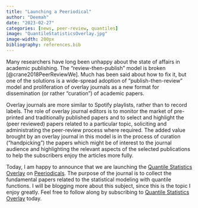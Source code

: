 ```yaml
---
title: "Launching a Peeriodical"
author: "Deemah"
date: "2023-02-27"
categories: [news, peer-review, quantiles]
image: "QuantileStatisticsOverlay.jpg"
image-width: 200px
bibliography: references.bib
---
```


Many researchers have long been unhappy about the state of affairs in academic publishing. The "review-then-publish" model is broken [@crane2018PeerReviewWe]. Much has been said about how to fix it, but one of the solutions is a wide-spread adoption of "publish-then-review" model and proliferation of overlay journals as a new format for dissemination (or rather "curation") of academic papers. 

Overlay journals are more similar to Spotify playlists, rather than to record labels. The role of overlay journal editors is to monitor the market of pre-printed and traditionally published papers and to select and highlight the (peer reviewed) papers related to a particular topic, soliciting and administrating the peer-review process where required. The added value brought by an overlay journal in this model is in the process of curation ("handpicking") the papers which might be of interest to the journal audience and highlighting the relevant aspects of the selected publications to help the subscribers enjoy the articles more fully. 

Today, I am happy to announce that we are launching the [Quantile Statistics Overlay](https://peeriodicals.com/peeriodicals/quantile-statistics-overlay)  on [Peeriodicals](https://peeriodicals.com/). The purpose of the journal is to collect the fundamental papers related to the statistical modeling with quantile functions. I will be blogging more about this subject, since this is the topic I enjoy greatly. Feel free to follow along by subscribing to  [Quantile Statistics Overlay](https://peeriodicals.com/peeriodicals/quantile-statistics-overlay) today.

